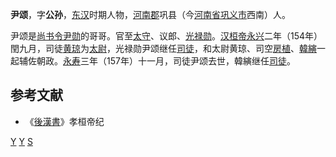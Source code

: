 {{About|东汉司徒|江西卫视节目主持人|尹颂}}
'''尹颂'''{{BD|？||157年|}}，字'''公孙'''，[[东汉|东汉]]时期人物，[[河南郡|河南郡]]巩县（今[[河南省|河南省]][[巩义市|巩义市]]西南）人。

尹颂是[[尚书令|尚书令]][[尹勋|尹勋]]的哥哥。官至[[太守|太守]]、议郎、[[光禄勋|光禄勋]]。[[汉桓帝|汉桓帝]][[永兴_(汉桓帝)|永兴]]二年（154年）閏九月，司徒[[黄琼|黄琼]]为[[太尉|太尉]]，光禄勋尹颂继任[[司徒|司徒]]，和太尉黄琼、司空[[房植|房植]]、[[韓縯|韓縯]]一起辅佐朝政。[[永寿_(汉桓帝)|永寿]]三年（157年）十一月，司徒尹颂去世，韓縯继任[[司徒|司徒]]。

==参考文献==
*《[[後漢書|後漢書]]》孝桓帝纪
{{東漢大司徒司徒}}
[[分类:东汉司徒|Y]]
[[分类:巩义人|Y]]
[[分类:尹姓|S]]